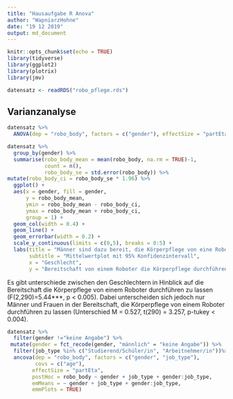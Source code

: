 ```yaml
---
title: "Hausaufgabe R Anova"
author: "WapniarzHohne"
date: "19 12 2019"
output: md_document
---
```


```r
knitr::opts_chunk$set(echo = TRUE)
library(tidyverse)
library(ggplot2)
library(plotrix)
library(jmv)
```

```r
datensatz <- readRDS("robo_pflege.rds")
```

## Varianzanalyse

```r
datensatz %>%
  ANOVA(dep = "robo_body", factors = c("gender"), effectSize = "partEta", postHoc = robo_body ~ gender, emMeans = ~ gender, emmPlots = TRUE)

datensatz %>%
  group_by(gender) %>%
  summarise(robo_body_mean = mean(robo_body, na.rm = TRUE)-1, 
            count = n(),
            robo_body_se = std.error(robo_body)) %>%
mutate(robo_body_ci = robo_body_se * 1.96) %>%
  ggplot() +
  aes(x = gender, fill = gender,
      y = robo_body_mean,
      ymin = robo_body_mean - robo_body_ci,
      ymax = robo_body_mean + robo_body_ci,
      group = 1) +
  geom_col(width = 0.4) +
  geom_line() +
  geom_errorbar(width = 0.2) + 
  scale_y_continuous(limits = c(0,5), breaks = 0:5) + 
  labs(title = "Männer sind dazu bereit, die Körperpflege von eine Roboter durchführen zu lassen", 
       subtitle = "Mittelwertplot mit 95% Konfidenzintervall",
       x = "Geschlecht",
       y = "Bereitschaft von einem Roboter die Körperpflege durchführen zu lassen [0-5]", fill = "Geschlecht")
```
Es gibt unterschiede zwischen den Geschlechtern in Hinblick auf die Bereitschaft die Körperpflege von einem Roboter durchführen zu lassen (F(2,290)=5.44***, p < 0.005). Dabei unterscheiden sich jedoch nur Männer und Frauen in der Bereitschaft, die Körperpflege von einem Roboter durchführen zu lassen (Unterschied M = 0.527, t(290) = 3.257, p-tukey < 0.004).

```r
datensatz %>%
  filter(gender !="keine Angabe") %>%
 mutate(gender = fct_recode(gender, "männlich" = "keine Angabe")) %>% 
  filter(job_type %in% c("Studierend/Schüler/in", "Arbeitnehmer/in"))%>% 
  ancova(dep = "robo_body", factors = c("gender", "job_type"),
         covs = c("age"), 
        effectSize = "partEta",
        postHoc = robo_body ~ gender + job_type + gender:job_type,
        emMeans = ~ gender + job_type + gender:job_type,
        emmPlots = TRUE)
```

